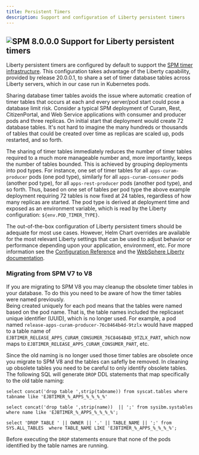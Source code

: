 ```yaml
---
title: Persistent Timers
description: Support and configuration of Liberty persistent timers
---
```


## ![SPM 8.0.0.0](https://img.shields.io/badge/-SPM_8.0.0.0-green) Support for Liberty persistent timers

Liberty persistent timers are configured by default to support the [SPM timer infrastructure](https://www.ibm.com/docs/en/spm/8.0.2?topic=behavior-cram-timer).
This configuration takes advantage of the Liberty capability, provided by release 20.0.0.1, to share a set of timer database tables across Liberty servers, which in our case run in Kubernetes pods.

Sharing database timer tables avoids the issue where automatic creation of timer tables that occurs at each and every server/pod start could pose a database limit risk.
Consider a typical SPM deployment of Curam, Rest, CitizenPortal, and Web Service applications with consumer and producer pods and three replicas.
On initial start that deployment would create 72 database tables.
It's not hard to imagine the many hundreds or thousands of tables that could be created over time as replicas are scaled up, pods restarted, and so forth.

The sharing of timer tables immediately reduces the number of timer tables required to a much more manageable number and, more importantly, keeps the number of tables bounded. This is achieved by grouping deployments into pod types.
For instance, one set of timer tables for all `apps-curam-producer` pods (one pod type), similarly for all `apps-curam-consumer` pods (another pod type), for all `apps-rest-producer` pods (another pod type), and so forth.
Thus, based on one set of tables per pod type the above example deployment requiring 72 tables is now fixed at 24 tables, regardless of how many replicas are started.
The pod type is derived at deployment time and exposed as an environment variable, which is read by the Liberty configuration: `${env.POD_TIMER_TYPE}`.

The out-of-the-box configuration of Liberty persistent timers should be adequate for most use cases.
However, Helm Chart overrides are available for the most relevant Liberty settings that can be used to adjust behavior or performance depending upon your application, environment, etc.
For more information see the [Configuration Reference](/deployment/config-reference#liberty-runtime) and the [WebSphere Liberty documentation](https://www.ibm.com/docs/en/was-liberty/base?topic=applications-configuring-enterprise-javabeans-timer-service-persistent-timers).

### Migrating from SPM V7 to V8

If you are migrating to SPM V8 you may cleanup the obsolete timer tables in your database.
To do this you need to be aware of how the timer tables were named previously.  
Being created uniquely for each pod means that the tables were named based on the pod name.
That is, the table names included the replicaset unique identifier (UUID), which is no longer used.
For example, a pod named `release-apps-curam-producer-76c8464b4d-9tzlx` would have mapped to a table name of  `EJBTIMER_RELEASE_APPS_CURAM_CONSUMER_76C8464B4D_9TZLX_PART`, which now maps to `EJBTIMER_RELEASE_APPS_CURAM_CONSUMER_PART`, etc.

Since the old naming is no longer used those timer tables are obsolete once you migrate to SPM V8 and the tables can safefly be removed.
In cleaning up obsolete tables you need to be careful to only identify obsolete tables.
The following SQL will generate `DROP` DDL statements that map specifically to the old table naming:

<Tabs>

<Tab label="Db2">
<Row>
<Column>

```shell
select concat('drop table ',strip(tabname)) from syscat.tables where tabname like 'EJBTIMER_%_APPS_%_%_%_%'
```

</Column>
</Row>
</Tab>

<Tab label="Db2 for z/OS">
<Row>
<Column>

```shell
select concat('drop table ',strip(name))  || ';' from sysibm.systables where name like 'EJBTIMER_%_APPS_%_%_%_%';
```

</Column>
</Row>
</Tab>

<Tab label="Oracle">
<Row>
<Column>

```shell
select 'DROP TABLE ' || OWNER || '.' || TABLE_NAME || ';' from SYS.ALL_TABLES  where TABLE_NAME LIKE 'EJBTIMER_%_APPS_%_%_%_%';
```

</Column>
</Row>
</Tab>

</Tabs>

Before executing the `DROP` statements ensure that none of the pods identified by the table names are running.
